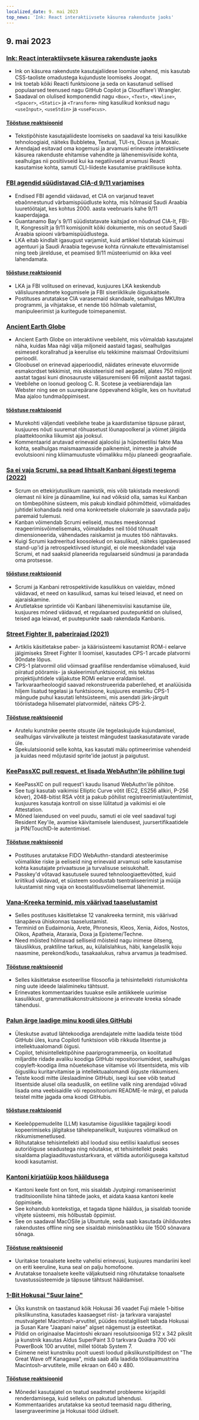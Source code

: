 ```yaml
---
localized_date: 9. mai 2023
top_news: 'Ink: React interaktiivsete käsurea rakenduste jaoks'
---
```


## 9. mai 2023

### [Ink: React interaktiivsete käsurea rakenduste jaoks](https://github.com/vadimdemedes/ink)

- Ink on käsurea rakenduste kasutajaliidese loomise vahend, mis kasutab CSS-taoliste omadustega kujunduste loomiseks Joogat.
- Ink toetab kõiki Reacti funktsioone ja seda on kasutanud sellised populaarsed teenused nagu GitHub Copilot ja Cloudflare'i Wrangler.
- Saadaval on olulised komponendid nagu `<Box>`, `<Text>`, `<Newline>`, `<Spacer>`, `<Static>` ja `<Transform>` ning kasulikud konksud nagu `<useInput>`, `<useStdin>` ja `<useFocus>`.

#### [Tööstuse reaktsioonid](http://news.ycombinator.com/item?id=35863837)

- Tekstipõhiste kasutajaliideste loomiseks on saadaval ka teisi kasulikke tehnoloogiaid, näiteks Bubbletea, Textual, TUI-rs, Dioxus ja Mosaic.
- Arendajad esitavad oma kogemusi ja arvamusi erinevate interaktiivsete käsurea rakenduste ehitamise vahendite ja lähenemisviiside kohta, sealhulgas nii positiivseid kui ka negatiivseid arvamusi Reacti kasutamise kohta, samuti CLI-liideste kasutamise praktilisuse kohta.

### [FBI agendid süüdistavad CIA-d 9/11 varjamises](https://www.spytalk.co/p/exclusive-fbi-agents-accuse-cia-of)

- Endised FBI agendid väidavad, et CIA on varjanud teavet ebaõnnestunud värbamispüüdluste kohta, mis hõlmasid Saudi Araabia luuretöötajat, kes kohtus 2000. aasta veebruaris kahe 9/11 kaaperdajaga.
- Guantanamo Bay's 9/11 süüdistatavate kaitsjad on nõudnud CIA-lt, FBI-lt, Kongressilt ja 9/11 komisjonilt kõiki dokumente, mis on seotud Saudi Araabia spiooni värbamispüüdlustega.
- LKA eitab kindlalt igasugust varjamist, kuid artikkel tõstatab küsimusi agentuuri ja Saudi Araabia tegevuse kohta rünnakute ettevalmistamisel ning teeb järelduse, et peamised 9/11 müsteeriumid on ikka veel lahendamata.

#### [tööstuse reaktsioonid](http://news.ycombinator.com/item?id=35862656)

- LKA ja FBI volitused on erinevad, kusjuures LKA keskendub välisluureandmete kogumisele ja FBI siseriiklikule õiguskaitsele.
- Postituses arutatakse CIA varasemaid skandaale, sealhulgas MKUltra programmi, ja vihjatakse, et nende töö hõlmab valetamist, manipuleerimist ja kuritegude toimepanemist.

### [Ancient Earth Globe](https://dinosaurpictures.org/ancient-earth/#470)

- Ancient Earth Globe on interaktiivne veebileht, mis võimaldab kasutajatel näha, kuidas Maa nägi välja miljoneid aastaid tagasi, sealhulgas esimesed korallrahud ja keerulise elu tekkimine maismaal Ordoviitsiumi perioodil.
- Gloobusel on erinevad ajaperioodid, näidates erinevate eluvormide esmakordset tekkimist, mis eksisteerisid neil aegadel, alates 750 miljonit aastat tagasi kuni dinosauruste väljasuremiseni 66 miljonit aastat tagasi.
- Veebilehe on loonud geoloog C. R. Scotese ja veebiarendaja Ian Webster ning see on suurepärane õppevahend kõigile, kes on huvitatud Maa ajaloo tundmaõppimisest.

#### [tööstuse reaktsioonid](http://news.ycombinator.com/item?id=35856820)

- Murekohti väljendati veebilehe teabe ja kaardistamise täpsuse pärast, kusjuures nõuti suuremat rõhuasetust lõunapoolkeral ja võimet jälgida plaattektoonika liikumist aja jooksul.
- Kommentaarid arutavad erinevaid ajaloolisi ja hüpoteetilisi fakte Maa kohta, sealhulgas maismaamasside paiknemist, inimeste ja ahvide evolutsiooni ning kliimamuutuste võimalikku mõju planeedi geograafiale.

### [Sa ei vaja Scrumi, sa pead lihtsalt Kanbani õigesti tegema (2022)](https://lucasfcosta.com/2022/10/02/scrum-versus-kanban.html)

- Scrum on ettekirjutuslikum raamistik, mis võib takistada meeskondi olemast nii kiire ja dünaamiline, kui nad võiksid olla, samas kui Kanban on tõmbepõhine süsteem, mis pakub kindlaid põhimõtteid, võimaldades juhtidel kohandada neid oma konkreetsele olukorrale ja saavutada palju paremaid tulemusi.
- Kanban võimendab Scrumi eeliseid, muutes meeskonnad reageerimisvõimelisemaks, võimaldades neil tööd tõhusalt dimensioneerida, vähendades raiskamist ja muutes töö nähtavaks.
- Kuigi Scrumi kadreeritud koosolekud on kasulikud, näiteks igapäevased stand-up'id ja retrospektiivsed istungid, ei ole meeskondadel vaja Scrumi, et nad saaksid planeerida regulaarseid sündmusi ja parandada oma protsesse.

#### [tööstuse reaktsioonid](http://news.ycombinator.com/item?id=35857463)

- Scrumi ja Kanbani retrospektiivide kasulikkus on vaieldav, mõned väidavad, et need on kasulikud, samas kui teised leiavad, et need on ajaraiskamine.
- Arutletakse sprintide või Kanbani lähenemisviisi kasutamise üle, kusjuures mõned väidavad, et regulaarsed puutepunktid on olulised, teised aga leiavad, et puutepunkte saab rakendada Kanbanis.

### [Street Fighter II, paberirajad (2021)](https://fabiensanglard.net/sf2_sheets/index.html)

- Artiklis käsitletakse paber- ja käärisüsteemi kasutamist ROM-i eelarve jälgimiseks Street Fighter II loomisel, kasutades CPS-1 arcade platvormi 90ndate lõpus.
- CPS-1 platvormil olid võimsad graafilise renderdamise võimalused, kuid piiratud pööramis- ja skaleerimisfunktsioonid, mis tekitas projektijuhtidele väljakutse ROMi eelarve eraldamisel.
- Tarkvaraarheoloogid saavad rekonstrueerida paberilehed, et analüüsida hiljem lisatud tegelasi ja funktsioone, kusjuures enamiku CPS-1 mängude puhul kasutati lehtsüsteemi, mis asendati järk-järgult tööriistadega hilisematel platvormidel, näiteks CPS-2.

#### [Tööstuse reaktsioonid](http://news.ycombinator.com/item?id=35859338)

- Arutelu kunstnike peente otsuste üle tegelaskujude kujundamisel, sealhulgas värvivalikute ja teistest mängudest taaskasutatavate varade üle.
- Spekulatsioonid selle kohta, kas kasutati mälu optimeerimise vahendeid ja kuidas need mõjutasid sprite'ide jaotust ja paigutust.

### [KeePassXC pull request, et lisada WebAuthn'ile põhiline tugi](https://github.com/keepassxreboot/keepassxc/pull/8825)

- KeePassXC on pull request'i kaudu lisanud WebAuthn'ile põhitoe.
- See tugi kasutab vaikimisi Elliptic Curve võtit (EC2, ES256 allkiri, P-256 kõver), 2048-bitist RSA võtit ja pakub põhilist registreerimist/autentimist, kusjuures kasutaja kontroll on sisse lülitatud ja vaikimisi ei ole Attestation.
- Mõned laiendused on veel puudu, samuti ei ole veel saadaval tugi Resident Key'ile, avamise käivitamisele laiendusest, juursertifikaatidele ja PIN/TouchID-le autentimisel.

#### [Tööstuse reaktsioonid](http://news.ycombinator.com/item?id=35859877)

- Postituses arutatakse FIDO WebAuthn-standardi atesteerimise võimalikke riske ja eeliseid ning erinevaid arvamusi selle kasutamise kohta kasutajate privaatsuse ja turvalisuse seisukohalt.
- Passkey'd võtavad kasutusele suured tehnoloogiaettevõtted, kuid kriitikud väidavad, et süsteem soodustab tsentraliseerimist ja müüja lukustamist ning vaja on koostalitlusvõimelisemat lähenemist.

### [Vana-Kreeka terminid, mis väärivad taaselustamist](https://classicalwisdom.substack.com/p/12-ancient-greek-terms-that-should)

- Selles postituses käsitletakse 12 vanakreeka terminit, mis väärivad tänapäeva ühiskonnas taaselustamist.
- Terminid on Eudaimonia, Arete, Phronesis, Kleos, Xenia, Aidos, Nostos, Oikos, Apatheia, Ataraxia, Doxa ja Episteme/Techne.
- Need mõisted hõlmavad selliseid mõisteid nagu inimese õitseng, täiuslikkus, praktiline tarkus, au, külalislahkus, häbi, kangelaslik koju naasmine, perekond/kodu, tasakaalukus, rahva arvamus ja teadmised.

#### [Tööstuse reaktsioonid](http://news.ycombinator.com/item?id=35867935)

- Selles käsitletakse esoteerilise filosoofia ja tehisintellekti ristumiskohta ning uute ideede laialimineku tähtsust.
- Erinevates kommentaarides tuuakse esile antiikkeele uurimise kasulikkust, grammatikakonstruktsioone ja erinevate kreeka sõnade tähendusi.

### [Palun ärge laadige minu koodi üles GitHubi](https://nogithub.codeberg.page/)

- Üleskutse avatud lähtekoodiga arendajatele mitte laadida teiste tööd GitHubi üles, kuna Copiloti funktsioon võib rikkuda litsentse ja intellektuaalomandi õigusi.
- Copilot, tehisintellektipõhine paariprogrammeerija, on koolitatud miljardite ridade avaliku koodiga GitHubi repositooriumidest, sealhulgas copyleft-koodiga ilma nõuetekohase viitamise või litsentsideta, mis viib õigusliku kuritarvitamise ja intellektuaalomandi õiguste rikkumiseni.
- Teiste koodi mitte üleslaadimine GitHubi, isegi kui see võib teatud litsentside alusel olla seaduslik, on eetiline valik ning arendajad võivad lisada oma veebisaidile või repositooriumi README-le märgi, et paluda teistel mitte jagada oma koodi GitHubis.

#### [tööstuse reaktsioonid](http://news.ycombinator.com/item?id=35859142)

- Keeleõppemudelite (LLM) kasutamise õiguslikke tagajärgi koodi kopeerimiseks jälgitakse tähelepanelikult, kusjuures võimalikud on rikkumismenetlused.
- Rõhutatakse tehisintellekti abil loodud sisu eetilisi kaalutlusi seoses autoriõiguse seadustega ning nõutakse, et tehisintellekt peaks sisaldama plagiaadituvastustarkvara, et vältida autoriõigusega kaitstud koodi kasutamist.

### [Kantoni kirjatüüp koos hääldusega](https://visual-fonts.com/)

- Kantoni keele font on font, mis sisaldab Jyutpingi romaniseerimist traditsiooniliste hiina tähtede jaoks, et aidata kaasa kantoni keele õppimisele.
- See kohandub kontekstiga, et tagada täpne hääldus, ja sisaldab toonide vihjete süsteemi, mis hõlbustab õppimist.
- See on saadaval MacOSile ja Ubuntule, seda saab kasutada ühilduvates rakendustes offline ning see sisaldab minisõnastikku üle 1500 sõnavara sõnaga.

#### [Tööstuse reaktsioonid](http://news.ycombinator.com/item?id=35867275)

- Uuritakse tonaalsete keelte vahelisi erinevusi, kusjuures mandariini keel on eriti keeruline, kuna seal on palju homofoone.
- Arutatakse tonaalsete keelte väljakutseid ning rõhutatakse tonaalsete tuvastussüsteemide ja täpsuse tähtsust hääldamisel.

### [1-Bit Hokusai "Suur laine"](https://www.hypertalking.com/2023/05/08/1-bit-pixel-art-of-hokusais-the-great-wave-off-kanagawa/)

- Üks kunstnik on taastanud kõik Hokusai 36 vaadet Fuji mäele 1-bitise pikslikunstina, kasutades kaasaegset riist- ja tarkvara varajastel mustvalgetel Macintosh-arvutitel, püüdes nostalgiliselt tabada Hokusai ja Susan Kare "Jaapani naise" algset nägemust ja esteetikat.
- Pildid on originaalse Macintoshi ekraani resolutsiooniga 512 x 342 pikslit ja kunstnik kasutas Aldus SuperPaint 3.0 tarkvara Quadra 700 või PowerBook 100 arvutitel, millel töötab System 7.
- Esimene neist kunstniku poolt uuesti loodud pikslikunstipiltidest on "The Great Wave off Kanagawa", mida saab alla laadida töölauamustrina Macintosh-arvutitele, mille ekraan on 640 x 480.

#### [Tööstuse reaktsioonid](http://news.ycombinator.com/item?id=35866283)

- Mõnedel kasutajatel on teatud seadmetel probleeme kirjapildi renderdamisega, kuid selleks on pakutud lahendusi.
- Kommentaarides arutatakse ka seotud teemasid nagu dithering, lasergraveerimine ja Hokusai tööd üldiselt.

</Steps>
